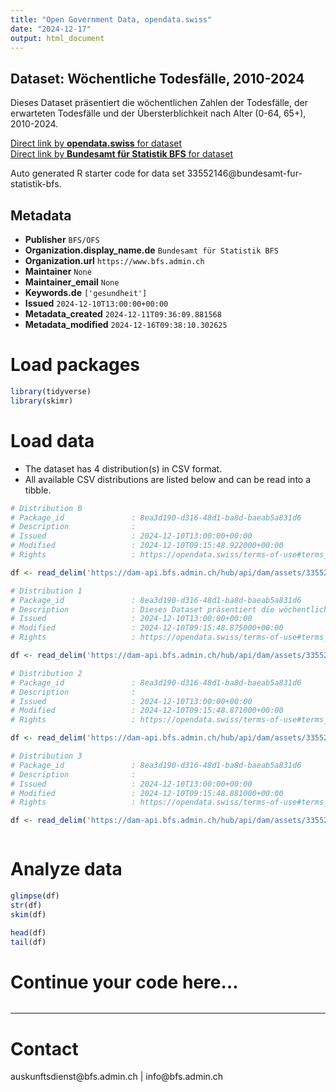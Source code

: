 ```yaml
---
title: "Open Government Data, opendata.swiss"
date: "2024-12-17"
output: html_document
---
```


## Dataset: Wöchentliche Todesfälle, 2010-2024

Dieses Dataset präsentiert die wöchentlichen Zahlen der Todesfälle, der erwarteten Todesfälle und der Übersterblichkeit nach Alter (0-64, 65+), 2010-2024.

[Direct link by **opendata.swiss** for dataset](https://opendata.swiss/de/dataset/wochentliche-todesfalle-2010-2024)<br>
[Direct link by **Bundesamt für Statistik BFS** for dataset](https://www.bfs.admin.ch/asset/de/ts-d-14.03.04.03-wr)

Auto generated R starter code for data set 33552146@bundesamt-fur-statistik-bfs.

## Metadata

- **Publisher** `BFS/OFS`
- **Organization.display_name.de** `Bundesamt für Statistik BFS`
- **Organization.url** `https://www.bfs.admin.ch`
- **Maintainer** `None`
- **Maintainer_email** `None`
- **Keywords.de** `['gesundheit']`
- **Issued** `2024-12-10T13:00:00+00:00`
- **Metadata_created** `2024-12-11T09:36:09.881568`
- **Metadata_modified** `2024-12-16T09:38:10.302625`


# Load packages

```r

library(tidyverse)
library(skimr)

```

# Load data

-   The dataset has 4 distribution(s) in CSV format.
-   All available CSV distributions are listed below and can be read into a tibble.

```r

# Distribution 0
# Package_id               : 8ea3d190-d316-48d1-ba8d-baeab5a831d6
# Description              : 
# Issued                   : 2024-12-10T13:00:00+00:00
# Modified                 : 2024-12-10T09:15:48.922000+00:00
# Rights                   : https://opendata.swiss/terms-of-use#terms_by_ask

df <- read_delim('https://dam-api.bfs.admin.ch/hub/api/dam/assets/33552158/master')

# Distribution 1
# Package_id               : 8ea3d190-d316-48d1-ba8d-baeab5a831d6
# Description              : Dieses Dataset präsentiert die wöchentlichen Zahlen der Todesfälle, der erwarteten Todesfälle und der Übersterblichkeit nach Alter (0-64, 65+), 2010-2024.
# Issued                   : 2024-12-10T13:00:00+00:00
# Modified                 : 2024-12-10T09:15:48.875000+00:00
# Rights                   : https://opendata.swiss/terms-of-use#terms_by_ask

df <- read_delim('https://dam-api.bfs.admin.ch/hub/api/dam/assets/33552173/master')

# Distribution 2
# Package_id               : 8ea3d190-d316-48d1-ba8d-baeab5a831d6
# Description              : 
# Issued                   : 2024-12-10T13:00:00+00:00
# Modified                 : 2024-12-10T09:15:48.871000+00:00
# Rights                   : https://opendata.swiss/terms-of-use#terms_by_ask

df <- read_delim('https://dam-api.bfs.admin.ch/hub/api/dam/assets/33552161/master')

# Distribution 3
# Package_id               : 8ea3d190-d316-48d1-ba8d-baeab5a831d6
# Description              : 
# Issued                   : 2024-12-10T13:00:00+00:00
# Modified                 : 2024-12-10T09:15:48.881000+00:00
# Rights                   : https://opendata.swiss/terms-of-use#terms_by_ask

df <- read_delim('https://dam-api.bfs.admin.ch/hub/api/dam/assets/33552167/master')



```

# Analyze data

```r

glimpse(df)
str(df)
skim(df)

head(df)
tail(df)

```

# Continue your code here...

```r

```

------------------------------------------------------------------------

# Contact

auskunftsdienst@bfs.admin.ch | info@bfs.admin.ch

